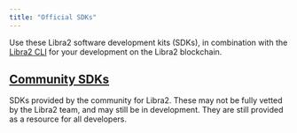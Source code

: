 ```yaml
---
title: "Official SDKs"
---
```



Use these Libra2 software development kits (SDKs), in combination with the [Libra2 CLI](/build/cli) for your development on the Libra2 blockchain.

<CardGrid>
  <LinkCard href="/build/sdks/ts-sdk" title="Typescript SDK" description="Libra2 Typescript SDK (recommended)" />

  <LinkCard href="/build/sdks/python-sdk" title="Python SDK" description="Libra2 Python SDK" />

  <LinkCard href="/build/sdks/go-sdk" title="Go SDK" description="Libra2 Go SDK" />

  <LinkCard href="/build/sdks/dotnet-sdk" title="C#/.NET SDK" description="Libra2 .NET SDK" />

  <LinkCard href="/build/sdks/rust-sdk" title="Rust SDK" description="Libra2 Rust SDK" />

  <LinkCard href="/build/sdks/cpp-sdk" title="C++ / Unreal SDK" description="Libra2 C++ / Unreal SDK" />

  <LinkCard href="/build/sdks/unity-sdk" title="Unity SDK" description="Libra2 Unity SDK" />

  <LinkCard href="/build/sdks/wallet-adapter" title="Wallet Adapter" description="Libra2 Wallet Adapter" />
</CardGrid>

## [Community SDKs](/build/sdks/community-sdks)

SDKs provided by the community for Libra2.  These may not be fully vetted by the
Libra2 team, and may still be in development. They are still provided as a
resource for all developers.

<CardGrid>
  <LinkCard href="/build/sdks/community-sdks/kotlin-sdk" title="Kotlin SDK" description="Libra2 Kotlin Multiplatform SDK by Klibra2" />

  <LinkCard href="/build/sdks/community-sdks/swift-sdk" title="Swift SDK" description="Libra2 Swift SDK by Alcove" />
</CardGrid>
